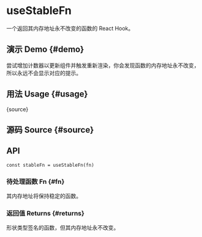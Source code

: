# useStableFn


<HooksType category="Utilities" lowLevel />

一个返回其内存地址永不改变的函数的 React Hook。

## 演示 Demo \{#demo}

尝试增加计数器以更新组件并触发重新渲染，你会发现函数的内存地址永不改变，所以永远不会显示对应的提示。


<App />

## 用法 Usage \{#usage}


<RawCode>{source}</RawCode>

## 源码 Source \{#source}


<Source />

## API

```tsx
const stableFn = useStableFn(fn)
```

### 待处理函数 Fn \{#fn}

其内存地址将保持稳定的函数。

### 返回值 Returns \{#returns}

形状类型签名的函数，但其内存地址永不改变。




